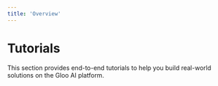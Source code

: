 ```yaml
---
title: 'Overview'
---
```


# Tutorials

This section provides end-to-end tutorials to help you build real-world solutions on the Gloo AI platform.
